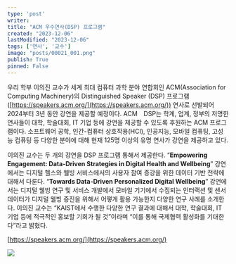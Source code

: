 ```yaml
---
type: 'post'
writer: 
title: "ACM 우수연사(DSP) 프로그램"
created: "2023-12-06"
lastModified: "2023-12-06"
tags: ['연사', '교수']
image: "posts/00021_001.png"
publish: True
pinned: False
---
```


우리 학부 이의진 교수가 세계 최대 컴퓨터 과학 분야 연합회인 ACM(Association for Computing Machinery)의 Distinguished Speaker (DSP) 프로그램([https://speakers.acm.org/](https://speakers.acm.org/)) 연사로 선발되어 2024부터 3년 동안 강연을 제공할 예정이다. ACM　DSP는 학계, 업계, 정부의 저명한 연사들이 대학, 학술대회, IT 기업 등에 강연을 제공할 수 있도록 후원하는 ACM 프로그램이다. 소프트웨어 공학, 인간-컴퓨터 상호작용(HCI), 인공지능, 모바일 컴퓨팅, 고성능 컴퓨팅 등 다양한 분야에 대해 현재 125명 이상의 유명 연사가 강연을 제공하고 있다. 

이의진 교수는 두 개의 강연을 DSP 프로그램 통해서 제공한다. “**Empowering Engagement: Data-Driven Strategies in Digital Health and Wellbeing**” 강연에서는 디지털 헬스와 웰빙 서비스에서의 사용자 참여 증강을 위한 데이터 기반 전략에 대해서 다룬다. “**Towards Data-Driven Personalized Digital Wellbeing**” 강연에서는 디지털 웰빙 연구 및 서비스 개발에서 모바일 기기에서 수집되는 인터랙션 및 센서 데이터가 디지털 웰빙 증진을 위해서 어떻게 활용 가능한지 다양한 연구 사례를 소개한다. 이의진 교수는 “KAIST에서 수행한 다양한 연구 결과에 대해서 대학, 학술대회, IT 기업 등에 적극적인 홍보할 기회가 될 것”이라며 “이를 통해 국제협력 활성화를 기대한다”라고 밝혔다. 

[https://speakers.acm.org/](https://speakers.acm.org/)

![](/posts/00021_001.png)  



